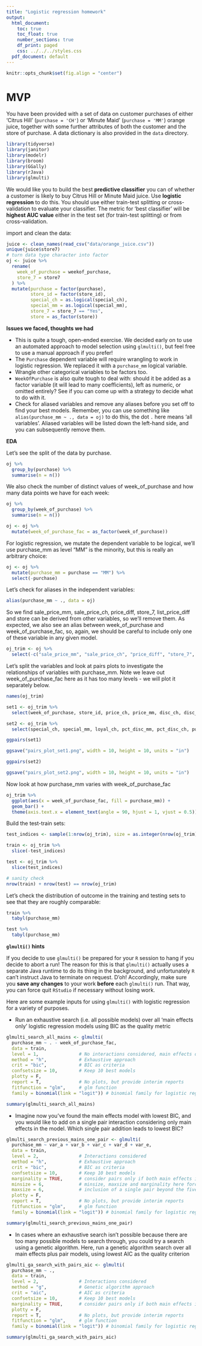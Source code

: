 ```yaml
---
title: "Logistic regression homework"
output:
  html_document:
    toc: true
    toc_float: true
    number_sections: true
    df_print: paged
    css: ../../../styles.css
  pdf_document: default
---
```



```r
knitr::opts_chunk$set(fig.align = "center")
```

# MVP

You have been provided with a set of data on customer purchases of either 'Citrus Hill' (`purchase = 'CH'`) or 'Minute Maid' (`purchase = 'MM'`) orange juice, together with some further attributes of both the customer and the store of purchase. A data dictionary is also provided in the `data` directory.

```r
library(tidyverse)
library(janitor)
library(modelr)
library(broom)
library(GGally)
library(rJava)
library(glmulti)
```


We would like you to build the best **predictive classifier** you can of whether a customer is likely to buy Citrus Hill or Minute Maid juice. Use **logistic regression** to do this. You should use either train-test splitting or cross-validation to evaluate your classifier. The metric for 'best classifier' will be **highest AUC value** either in the test set (for train-test splitting) or from cross-validation.

import and clean the data:
```r
juice <- clean_names(read_csv("data/orange_juice.csv"))
unique(juice$store7)
# turn data type character into factor
oj <- juice %>% 
  rename(
    week_of_purchase = weekof_purchase,
    store_7 = store7
  ) %>%
  mutate(purchase = factor(purchase),
         store_id = factor(store_id),
         special_ch = as.logical(special_ch),
         special_mm = as.logical(special_mm),
         store_7 = store_7 == "Yes",
         store = as_factor(store))
```


**Issues we faced, thoughts we had**

* This is quite a tough, open-ended exercise. We decided early on to use an automated approach to model selection using `glmulti()`, but feel free to use a manual approach if you prefer!
* The `Purchase` dependent variable will require wrangling to work in logistic regression. We replaced it with a `purchase_mm` logical variable.
* Wrangle other categorical variables to be factors too.
* `WeekOfPurchase` is also quite tough to deal with: should it be added as a factor variable (it will lead to many coefficients), left as numeric, or omitted entirely? See if you can come up with a strategy to decide what to do with it.
* Check for aliased variables and remove any aliases before you set off to find your best models. Remember, you can use something like `alias(purchase_mm ~ ., data = oj)` to do this, the dot `.` here means 'all variables'. Aliased variables will be listed down the left-hand side, and you can subsequently remove them.

**EDA**

Let’s see the split of the data by purchase.

```r
oj %>%
  group_by(purchase) %>%
  summarise(n = n())
```

We also check the number of distinct values of week_of_purchase and how many data points we have for each week:

```r
oj %>%
  group_by(week_of_purchase) %>%
  summarise(n = n())
```
```r
oj <- oj %>%
  mutate(week_of_purchase_fac = as_factor(week_of_purchase))

```

For logistic regression, we mutate the dependent variable to be logical, we’ll use purchase_mm as level “MM” is the minority, but this is really an arbitrary choice:

```r
oj <- oj %>%
  mutate(purchase_mm = purchase == "MM") %>%
  select(-purchase)
```

Let’s check for aliases in the independent variables:
```r
alias(purchase_mm ~ ., data = oj)
```


So we find sale_price_mm, sale_price_ch, price_diff, store_7, list_price_diff and store can be derived from other variables, so we’ll remove them. As expected, we also see an alias between week_of_purchase and week_of_purchase_fac, so, again, we should be careful to include only one of these variable in any given model.

```r
oj_trim <- oj %>%
  select(-c("sale_price_mm", "sale_price_ch", "price_diff", "store_7", "list_price_diff", "store"))
```

Let’s split the variables and look at pairs plots to investigate the relationships of variables with purchase_mm. Note we leave out week_of_purchase_fac here as it has too many levels - we will plot it separately below.

```r
names(oj_trim)
```

```r
set1 <- oj_trim %>%
  select(week_of_purchase, store_id, price_ch, price_mm, disc_ch, disc_mm, purchase_mm)

set2 <- oj_trim %>%
  select(special_ch, special_mm, loyal_ch, pct_disc_mm, pct_disc_ch, purchase_mm)

```


```r
ggpairs(set1)
```

```r
ggsave("pairs_plot_set1.png", width = 10, height = 10, units = "in")
```

```r
ggpairs(set2)
```
```r
ggsave("pairs_plot_set2.png", width = 10, height = 10, units = "in")
```
  
Now look at how purchase_mm varies with week_of_purchase_fac
```r
oj_trim %>%
  ggplot(aes(x = week_of_purchase_fac, fill = purchase_mm)) +
  geom_bar() +
  theme(axis.text.x = element_text(angle = 90, hjust = 1, vjust = 0.5))
```


Build the test-train sets:
```r
test_indices <- sample(1:nrow(oj_trim), size = as.integer(nrow(oj_trim) * 0.2))

train <- oj_trim %>%
  slice(-test_indices)

test <- oj_trim %>%
  slice(test_indices)

# sanity check
nrow(train) + nrow(test) == nrow(oj_trim)
```

Let’s check the distribution of outcome in the training and testing sets to see that they are roughly comparable:
```r
train %>%
  tabyl(purchase_mm)
```

```r
test %>%
  tabyl(purchase_mm)
```


**`glmulti()` hints**

If you decide to use `glmulti()` be prepared for your `R` session to hang if you decide to abort a run! The reason for this is that `glmulti()` actually uses a separate Java runtime to do its thing in the background, and unfortunately `R` can't instruct Java to terminate on request. D'oh! Accordingly, make sure you **save any changes** to your work **before** each `glmulti()` run. That way, you can force quit `RStudio` if necessary without losing work. 

Here are some example inputs for using `glmulti()` with logistic regression for a variety of purposes.

* Run an exhaustive search (i.e. all possible models) over all 'main effects only' logistic regression models using BIC as the quality metric

```r
glmulti_search_all_mains <- glmulti(
  purchase_mm ~ . - week_of_purchase_fac, 
  data = train,
  level = 1,               # No interactions considered, main effects only
  method = "h",            # Exhaustive approach
  crit = "bic",            # BIC as criteria
  confsetsize = 10,        # Keep 10 best models
  plotty = F, 
  report = T,              # No plots, but provide interim reports
  fitfunction = "glm",     # glm function
  family = binomial(link = "logit")) # binomial family for logistic regression

summary(glmulti_search_all_mains)
```

* Imagine now you've found the main effects model with lowest BIC, and you would like to add on a single pair interaction considering only main effects in the model. Which single pair addition leads to lowest BIC?

```r
glmulti_search_previous_mains_one_pair <- glmulti(
  purchase_mm ~ var_a + var_b + var_c + var_d + var_e, 
  data = train,
  level = 2,               # Interactions considered
  method = "h",            # Exhaustive approach
  crit = "bic",            # BIC as criteria
  confsetsize = 10,        # Keep 10 best models
  marginality = TRUE,      # consider pairs only if both main effects in model
  minsize = 6,             # minsize, maxsize and marginality here force 
  maxsize = 6,             # inclusion of a single pair beyond the five main effects
  plotty = F, 
  report = T,              # No plots, but provide interim reports
  fitfunction = "glm",     # glm function
  family = binomial(link = "logit")) # binomial family for logistic regression

summary(glmulti_search_previous_mains_one_pair)
```

* In cases where an exhaustive search isn't possible because there are too many possible models to search through, you could try a search using a genetic algorithm. Here, run a genetic algorithm search over all main effects plus pair models, using lowest AIC as the quality criterion

```r
glmulti_ga_search_with_pairs_aic <- glmulti(
  purchase_mm ~ .,
  data = train,
  level = 2,               # Interactions considered
  method = "g",            # Genetic algorithm approach
  crit = "aic",            # AIC as criteria
  confsetsize = 10,        # Keep 10 best models
  marginality = TRUE,      # consider pairs only if both main effects in model
  plotty = F, 
  report = T,              # No plots, but provide interim reports
  fitfunction = "glm",     # glm function
  family = binomial(link = "logit")) # binomial family for logistic regression

summary(glmulti_ga_search_with_pairs_aic)
```

